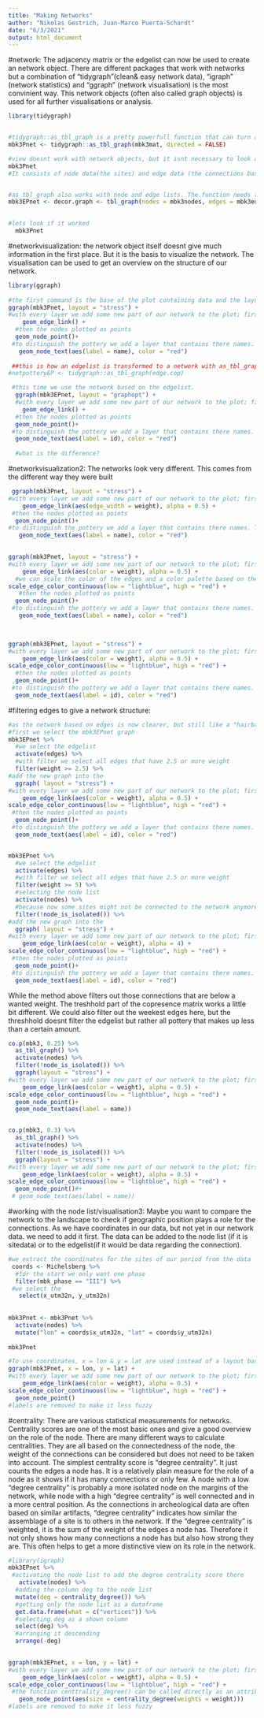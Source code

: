 ```yaml
---
title: "Making Networks"
author: "Nikolas Gestrich, Juan-Marco Puerta-Schardt"
date: "6/3/2021"
output: html_document
---
```




#network:
The adjacency matrix or the edgelist can now be used to create an network object. There are different packages that work with networks but a combination of "tidygraph"(clean& easy network data), "igraph" (network statistics) and "ggraph" (network visualisation) is the most convinient way. 
This network objects (often also called graph objects) is used for all further visualisations or analysis. 
```r
library(tidygraph)


#tidygraph::as_tbl_graph is a pretty powerfull function that can turn adjacency matrices and edgelists(+nodelists) into network objects
mbk3Pnet <- tidygraph::as_tbl_graph(mbk3mat, directed = FALSE)

#view doesnt work with network objects, but it isnt necessary to look at objects anyway. An object can also just be looked at by calling its name as if it was a function
mbk3Pnet
#It consists of node data(the sites) and edge data (the connections based on copresence of pottery)


#as_tbl_graph also works with node and edge lists. The function needs to be told which list to use for nodes and which list for edges. 
mbk3EPnet <- decor.graph <- tbl_graph(nodes = mbk3nodes, edges = mbk3edges, directed = FALSE)

  
#lets look if it worked
  mbk3Pnet
```

#networkvisualization:
the network object itself doesnt give much information in the first place. But it is the basis to visualize the network. The visualisation can be used to get an overview on the structure of our network. 
```r
library(ggraph)
 
#the first command is the base of the plot containing data and the layout, here the data is our network graph based on the adjacency matrix and the layout is a standard layout that tries to minimize the overlapping of edges by positioning the nodes according to there position in the network.
ggraph(mbk3Pnet, layout = "stress") +
#with every layer we add some new part of our network to the plot; first the edges 
    geom_edge_link() +
  #then the nodes plotted as points
  geom_node_point()+
 #to distinguish the pottery we add a layer that contains there names. The aes(label = name) uses the names in the node list; the color="red" changes the color to make it easier to read. we will later show more ways to manipulate the layers to make more information vible
   geom_node_text(aes(label = name), color = "red")
  
 ##this is how an edgelist is transformed to a network with as_tbl_graph()
#netpotteryEP <- tidygraph::as_tbl_graph(edge.cop) 

 #this time we use the network based on the edgelist.
  ggraph(mbk3EPnet, layout = "graphopt") +
  #with every layer we add some new part of our network to the plot; first the edges 
    geom_edge_link() +
  #then the nodes plotted as points
  geom_node_point()+
 #to distinguish the pottery we add a layer that contains there names. The aes(label = name) uses the names in the node list; the color="red" changes the color to make it easier to read. we will later show more ways to manipulate the layers to make more information vible
  geom_node_text(aes(label = id), color = "red")
  
  #what is the difference?
```

#networkvisualization2:
The networks look very different. This comes from the different way they were built
```r
 ggraph(mbk3Pnet, layout = "stress") +
#with every layer we add some new part of our network to the plot; first the edges;now the width of the edges is based on there weight. this way we can see which pottery share more than just a single object
    geom_edge_link(aes(edge_width = weight), alpha = 0.5) +
 #then the nodes plotted as points
  geom_node_point()+
#to distinguish the pottery we add a layer that contains there names. The aes(label = name) uses the names in the node list; the color="red" changes the color to make it easier to read. we will later show more ways to manipulate the layers to make more information vible
   geom_node_text(aes(label = name), color = "red")
  

ggraph(mbk3Pnet, layout = "stress") +
#with every layer we add some new part of our network to the plot; first the edges;now the color of the edges is based on there weight. this way we can see which pottery share more than just a single object
    geom_edge_link(aes(color = weight), alpha = 0.5) +
  #we can scale the color of the edges and a color palette based on the color for the lowest and the color for the highest value
scale_edge_color_continuous(low = "lightblue", high = "red") +
   #then the nodes plotted as points
  geom_node_point()+
 #to distinguish the pottery we add a layer that contains there names. The aes(label = name) uses the names in the node list; the color="red" changes the color to make it easier to read. we will later show more ways to manipulate the layers to make more information vible
   geom_node_text(aes(label = name), color = "red")
  


ggraph(mbk3EPnet, layout = "stress") +
#with every layer we add some new part of our network to the plot; first the edges;now the color of the edges is based on there weight. this way we can see which pottery share more than just a single object
    geom_edge_link(aes(color = weight), alpha = 0.5) +
scale_edge_color_continuous(low = "lightblue", high = "red") +
  #then the nodes plotted as points
  geom_node_point()+
 #to distinguish the pottery we add a layer that contains there names. The aes(label = name) uses the names in the node list; the color="red" changes the color to make it easier to read. we will later show more ways to manipulate the layers to make more information vible
  geom_node_text(aes(label = id), color = "red")


```

#filtering edges to give a network structure:
```r
#as the network based on edges is now clearer, but still like a "hairball", filtering the edges with the lowest weight can be used to give the network more structure.
#first we select the mbk3EPnet graph
mbk3EPnet %>% 
  #we select the edgelist
  activate(edges) %>% 
  #with filter we select all edges that have 2.5 or more weight
  filter(weight >= 2.5) %>% 
#add the new graph into the 
  ggraph( layout = "stress") +
#with every layer we add some new part of our network to the plot; first the edges;now the color of the edges is based on there weight. this way we can see which pottery share more than just a single object
    geom_edge_link(aes(color = weight), alpha = 0.5) +
scale_edge_color_continuous(low = "lightblue", high = "red") +
 #then the nodes plotted as points
  geom_node_point()+
 #to distinguish the pottery we add a layer that contains there names. The aes(label = name) uses the names in the node list; the color="red" changes the color to make it easier to read. we will later show more ways to manipulate the layers to make more information vible
  geom_node_text(aes(label = id), color = "red")


mbk3EPnet %>% 
  #we select the edgelist
  activate(edges) %>% 
  #with filter we select all edges that have 2.5 or more weight
  filter(weight >= 5) %>% 
  #selecting the node list 
  activate(nodes) %>% 
  #because now some sites might not be connected to the network anymore, we will filter them out to keep the graph cleaner
  filter(!node_is_isolated()) %>% 
#add the new graph into the 
  ggraph( layout = "stress") +
#with every layer we add some new part of our network to the plot; first the edges;now the color of the edges is based on there weight. this way we can see which pottery share more than just a single object
    geom_edge_link(aes(color = weight), alpha = 4) +
scale_edge_color_continuous(low = "lightblue", high = "red") +
 #then the nodes plotted as points
  geom_node_point()+
 #to distinguish the pottery we add a layer that contains there names. The aes(label = name) uses the names in the node list; the color="red" changes the color to make it easier to read. we will later show more ways to manipulate the layers to make more information vible
  geom_node_text(aes(label = id), color = "red")
```
While the method above filters out those connections that are below a wanted weight. The treshhold part of the copresence matrix works a little bit different. We could also filter out the weekest edges here, but the threshhold doesnt filter the edgelist but rather all pottery that makes up less than a certain amount.
```r
co.p(mbk3, 0.25) %>% 
  as_tbl_graph() %>% 
  activate(nodes) %>% 
  filter(!node_is_isolated()) %>% 
  ggraph(layout = "stress") +
#with every layer we add some new part of our network to the plot; first the edges;now the color of the edges is based on there weight. this way we can see which pottery share more than just a single object
    geom_edge_link(aes(color = weight), alpha = 0.5) +
scale_edge_color_continuous(low = "lightblue", high = "red") +
  geom_node_point()+
  geom_node_text(aes(label = name))


co.p(mbk3, 0.3) %>% 
  as_tbl_graph() %>% 
  activate(nodes) %>% 
  filter(!node_is_isolated()) %>% 
  ggraph(layout = "stress") +
#with every layer we add some new part of our network to the plot; first the edges;now the color of the edges is based on there weight. this way we can see which pottery share more than just a single object
    geom_edge_link(aes(color = weight), alpha = 0.5) +
scale_edge_color_continuous(low = "lightblue", high = "red") +
  geom_node_point()#+
 # geom_node_text(aes(label = name))
```

#working with the node list/visualisation3: 
Maybe you want to compare the network to the landscape to check if geographic position plays a role for the connections. As we have coordinates in our data, but not yet in our network data. we need to add it first. The data can be added to the node list (if it is sitedata) or to the edgelist(if it would be data regarding the connection).
```r
#we extract the coordinates for the sites of our period from the data
 coords <- Michelsberg %>% 
  #for the start we only want one phase
  filter(mbk_phase == "III") %>%
 #we select the 
   select(x_utm32n, y_utm32n)
  
  
mbk3Pnet <- mbk3Pnet %>% 
  activate(nodes) %>% 
  mutate("lon" = coords$x_utm32n, "lat" = coords$y_utm32n)
  
mbk3Pnet

#To use coordinates, x = lon & y = lat are used instead of a layout based on the position inside a network
ggraph(mbk3Pnet, x = lon, y = lat) +
#with every layer we add some new part of our network to the plot; first the edges;now the color of the edges is based on there weight. this way we can see which pottery share more than just a single object
    geom_edge_link(aes(color = weight), alpha = 0.5) +
scale_edge_color_continuous(low = "lightblue", high = "red") +
  geom_node_point()
#labels are removed to make it less fuzzy
```
#centrality:
There are various statistical measurements for networks. Centrality scores are one of the most basic ones and give a good overview on the role of the node. There are many different ways to calculate centralities. They are all based on the connectedness of the node, the weight of the connections can be considered but does not need to be taken into account. 
The simplest centrality score is "degree centrality". It just counts the edges a node has. It is a relatively plain measure for the role of a node as it shows if it has many connections or only few. A node with a low "degree centrality" is probably a more isolated node on the margins of the network, while node with a high "degree centrality" is well connected and in a more central position. As the connections in archeological data are often based on similar artifacts, "degree centrality" indicates how similar the assemblage of a site is to others in the network.
If the "degree centrality" is weighted, it is the sum of the weight of the edges a node has. Therefore it not only shows how many connections a node has but also how strong they are. This often helps to get a more distinctive view on its role in the network.
```r
#library(igraph)
mbk3EPnet %>% 
 #activating the node list to add the degree centrality score there
   activate(nodes) %>% 
  #adding the column deg to the node list
  mutate(deg = centrality_degree()) %>% 
  #getting only the node list as a dataframe
  get.data.frame(what = c("vertices")) %>% 
  #selecting deg as a shown column
  select(deg) %>% 
  #arranging it descending
  arrange(-deg)

  
ggraph(mbk3EPnet, x = lon, y = lat) +
#with every layer we add some new part of our network to the plot; first the edges;now the color of the edges is based on there weight. this way we can see which pottery share more than just a single object
    geom_edge_link(aes(color = weight), alpha = 0.5) +
scale_edge_color_continuous(low = "lightblue", high = "red") +
 #the function centtrality_degree() can be called directly as an attribute that will be visualized
   geom_node_point(aes(size = centrality_degree(weights = weight)))
#labels are removed to make it less fuzzy

```



